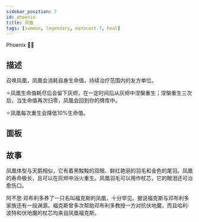 ```yaml
---
sidebar_position: 7
id: phoenix
title: 凤凰
tags: [summon, legendary, manacost-7, heal]
---
```


Phoenix 🐦‍🔥

<!--truncate-->



<CardBasics cardKey={id}/>


## 描述

召唤凤凰，凤凰会消耗自身生命值，持续治疗范围内的友方单位。

✧凤凰生命值耗尽后会留下灰烬，在一定时间后从灰烬中涅槃重生；涅槃重生三次后，当生命值再次归零，凤凰会回到你的牌库中。

✧凤凰每次重生会降低10%生命值。

## 面板


<LevelComponent/>


<CardDynamicTable cardKey={id}/>


<CardComplexTable cardKey={id}/>





## 故事

凤凰体型与天鹅相似，它有着黑黢黢的双眼、鲜红艳丽的羽毛和金色的尾羽。凤凰的寿命极长，且可以在灰烬中浴火重生。凤凰羽毛可以用作杖芯，它的眼泪还可治愈伤口。

阿不思·邓布利多养了一只名叫福克斯的凤凰，十分罕见。据说福克斯与邓布利多家族还有一段渊源。福克斯曾多次帮助邓布利多教授一方对抗伏地魔，而且哈利·波特和伏地魔的杖芯均来自凤凰福克斯。



